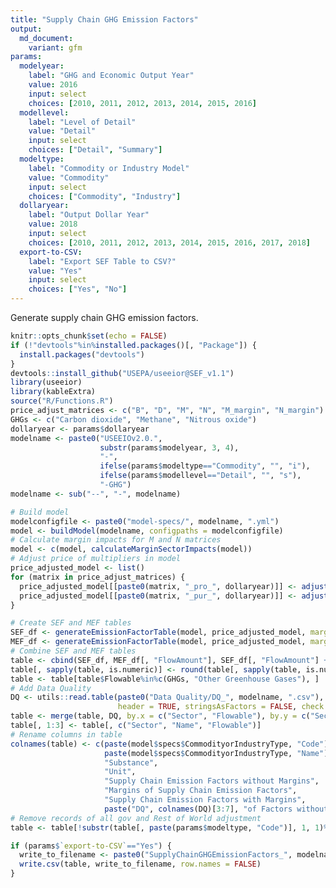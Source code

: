 ```yaml
---
title: "Supply Chain GHG Emission Factors"
output:
  md_document:
    variant: gfm
params:
  modelyear:
    label: "GHG and Economic Output Year"
    value: 2016
    input: select
    choices: [2010, 2011, 2012, 2013, 2014, 2015, 2016]
  modellevel:
    label: "Level of Detail"
    value: "Detail"
    input: select
    choices: ["Detail", "Summary"]
  modeltype:
    label: "Commodity or Industry Model"
    value: "Commodity"
    input: select
    choices: ["Commodity", "Industry"]
  dollaryear:
    label: "Output Dollar Year"
    value: 2018
    input: select
    choices: [2010, 2011, 2012, 2013, 2014, 2015, 2016, 2017, 2018]
  export-to-CSV:
    label: "Export SEF Table to CSV?"
    value: "Yes"
    input: select
    choices: ["Yes", "No"]
---
```


Generate supply chain GHG emission factors.

```r
knitr::opts_chunk$set(echo = FALSE)
if (!"devtools"%in%installed.packages()[, "Package"]) {
  install.packages("devtools")
}
devtools::install_github("USEPA/useeior@SEF_v1.1")
library(useeior)
library(kableExtra)
source("R/Functions.R")
price_adjust_matrices <- c("B", "D", "M", "N", "M_margin", "N_margin")
GHGs <- c("Carbon dioxide", "Methane", "Nitrous oxide")
dollaryear <- params$dollaryear
modelname <- paste0("USEEIOv2.0.",
                    substr(params$modelyear, 3, 4),
                    "-",
                    ifelse(params$modeltype=="Commodity", "", "i"),
                    ifelse(params$modellevel=="Detail", "", "s"),
                    "-GHG")
modelname <- sub("--", "-", modelname)
```

```r
# Build model
modelconfigfile <- paste0("model-specs/", modelname, ".yml")
model <- buildModel(modelname, configpaths = modelconfigfile)
# Calculate margin impacts for M and N matrices
model <- c(model, calculateMarginSectorImpacts(model))
# Adjust price of multipliers in model
price_adjusted_model <- list()
for (matrix in price_adjust_matrices) {
  price_adjusted_model[[paste0(matrix, "_pro_", dollaryear)]] <- adjustResultMatrixPrice(matrix, dollaryear, purchaser_price = FALSE, model)
  price_adjusted_model[[paste0(matrix, "_pur_", dollaryear)]] <- adjustResultMatrixPrice(matrix, dollaryear, purchaser_price = TRUE, model)
}
```

```r
# Create SEF and MEF tables
SEF_df <- generateEmissionFactorTable(model, price_adjusted_model, margin = FALSE)
MEF_df <- generateEmissionFactorTable(model, price_adjusted_model, margin = TRUE)
# Combine SEF and MEF tables
table <- cbind(SEF_df, MEF_df[, "FlowAmount"], SEF_df[, "FlowAmount"] + MEF_df[, "FlowAmount"])
table[, sapply(table, is.numeric)] <- round(table[, sapply(table, is.numeric)], 3)
table <- table[table$Flowable%in%c(GHGs, "Other Greenhouse Gases"), ]
# Add Data Quality
DQ <- utils::read.table(paste0("Data Quality/DQ_", modelname, ".csv"), sep = ",",
                        header = TRUE, stringsAsFactors = FALSE, check.names = FALSE)
table <- merge(table, DQ, by.x = c("Sector", "Flowable"), by.y = c("SectorCode", "Flowable"))
table[, 1:3] <- table[, c("Sector", "Name", "Flowable")]
# Rename columns in table
colnames(table) <- c(paste(model$specs$CommodityorIndustryType, "Code"),
                     paste(model$specs$CommodityorIndustryType, "Name"),
                     "Substance",
                     "Unit",
                     "Supply Chain Emission Factors without Margins",
                     "Margins of Supply Chain Emission Factors",
                     "Supply Chain Emission Factors with Margins",
                     paste("DQ", colnames(DQ)[3:7], "of Factors without Margins"))
# Remove records of all gov and Rest of World adjustment
table <- table[!substr(table[, paste(params$modeltype, "Code")], 1, 1)%in%c("S", "G"), ]
```

```r
if (params$`export-to-CSV`=="Yes") {
  write_to_filename <- paste0("SupplyChainGHGEmissionFactors_", modelname, ".csv")
  write.csv(table, write_to_filename, row.names = FALSE)
}
```
